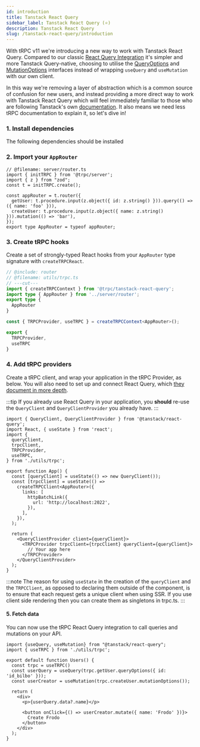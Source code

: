 ```yaml
---
id: introduction
title: Tanstack React Query
sidebar_label: Tanstack React Query (⭐️)
description: Tanstack React Query
slug: /tanstack-react-query/introduction
---
```


With tRPC v11 we're introducing a new way to work with Tanstack React Query. Compared to our classic [React Query Integration](/docs/client/react) it's simpler and more Tanstack Query-native, choosing to utilise the [QueryOptions](https://tanstack.com/query/latest/docs/framework/react/guides/query-options) and [MutationOptions](https://tanstack.com/query/latest/docs/framework/react/guides/mutations) interfaces instead of wrapping `useQuery` and `useMutation` with our own client.

In this way we're removing a layer of abstraction which is a common source of confusion for new users, and instead providing a more direct way to work with Tanstack React Query which will feel immediately familiar to those who are following Tanstack's own [documentation](https://tanstack.com/query/latest). It also means we need less tRPC documentation to explain it, so let's dive in!

### 1. Install dependencies

The following dependencies should be installed


<InstallSnippet pkgs="@trpc/server@next @trpc/client@next @trpc/tanstack-react-query@next @tanstack/react-query@latest" />

### 2. Import your `AppRouter`

```twoslash include router
// @filename: server/router.ts
import { initTRPC } from '@trpc/server';
import { z } from "zod";
const t = initTRPC.create();

const appRouter = t.router({
  getUser: t.procedure.input(z.object({ id: z.string() })).query(() => ({ name: 'foo' })),
  createUser: t.procedure.input(z.object({ name: z.string() })).mutation(() => 'bar'),
});
export type AppRouter = typeof appRouter;
```


<ImportAppRouter />

### 3. Create tRPC hooks

Create a set of strongly-typed React hooks from your `AppRouter` type signature with `createTRPCReact`.

```ts twoslash title='utils/trpc.ts'
// @include: router
// @filename: utils/trpc.ts
// ---cut---
import { createTRPCContext } from '@trpc/tanstack-react-query';
import type { AppRouter } from '../server/router';
export type {
  AppRouter
}

const { TRPCProvider, useTRPC } = createTRPCContext<AppRouter>();

export {
  TRPCProvider,
  useTRPC
}
```

### 4. Add tRPC providers

Create a tRPC client, and wrap your application in the tRPC Provider, as below. You will also need to set up and connect React Query, which [they document in more depth](https://tanstack.com/query/latest/docs/framework/react/quick-start).

:::tip
If you already use React Query in your application, you **should** re-use the `QueryClient` and `QueryClientProvider` you already have.
:::

```tsx title='App.tsx'
import { QueryClient, QueryClientProvider } from '@tanstack/react-query';
import React, { useState } from 'react';
import {
  queryClient,
  trpcClient,
  TRPCProvider,
  useTRPC,
} from './utils/trpc';

export function App() {
  const [queryClient] = useState(() => new QueryClient());
  const [trpcClient] = useState(() =>
    createTRPCClient<AppRouter>({
      links: [
        httpBatchLink({
          url: 'http://localhost:2022',
        }),
      ],
    }),
  );

  return (
    <QueryClientProvider client={queryClient}>
      <TRPCProvider trpcClient={trpcClient} queryClient={queryClient}>
        // Your app here
      </TRPCProvider>
    </QueryClientProvider>
  );
}
```

:::note
The reason for using `useState` in the creation of the `queryClient` and the `TRPCClient`, as opposed to declaring them outside of the component, is to ensure that each request gets a unique client when using SSR. If you use client side rendering then you can create them as singletons in trpc.ts.
:::

#### 5. Fetch data

You can now use the tRPC React Query integration to call queries and mutations on your API.

```tsx twoslash title='Users.tsx'
import {useQuery, useMutation} from "@tanstack/react-query";
import { useTRPC } from './utils/trpc';

export default function Users() {
  const trpc = useTRPC()
  const userQuery = useQuery(trpc.getUser.queryOptions({ id: 'id_bilbo' }));
  const userCreator = useMutation(trpc.createUser.mutationOptions());

  return (
    <div>
      <p>{userQuery.data?.name}</p>

      <button onClick={() => userCreator.mutate({ name: 'Frodo' })}>
        Create Frodo
      </button>
    </div>
  );
}
```
